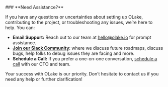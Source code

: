 

<br/>
### **Need Assistance?**

If you have any questions or uncertainties about setting up OLake, contributing to the project, or troubleshooting any issues, we’re here to help. You can:
- **Email Support:** Reach out to our team at [hello@olake.io](mailto:hello@olake.io) for prompt assistance.
- **[Join our Slack Community](https://join.slack.com/t/getolake/shared_invite/zt-2utw44do6-g4XuKKeqBghBMy2~LcJ4ag)**: where we discuss future roadmaps, discuss bugs, help folks to debug issues they are facing and more.
- **Schedule a Call:** If you prefer a one-on-one conversation, [schedule a call](https://calendly.com/d/ckr6-g82-p9y/olake_discussion) with our CTO and team.

Your success with OLake is our priority. Don’t hesitate to contact us if you need any help or further clarification!
